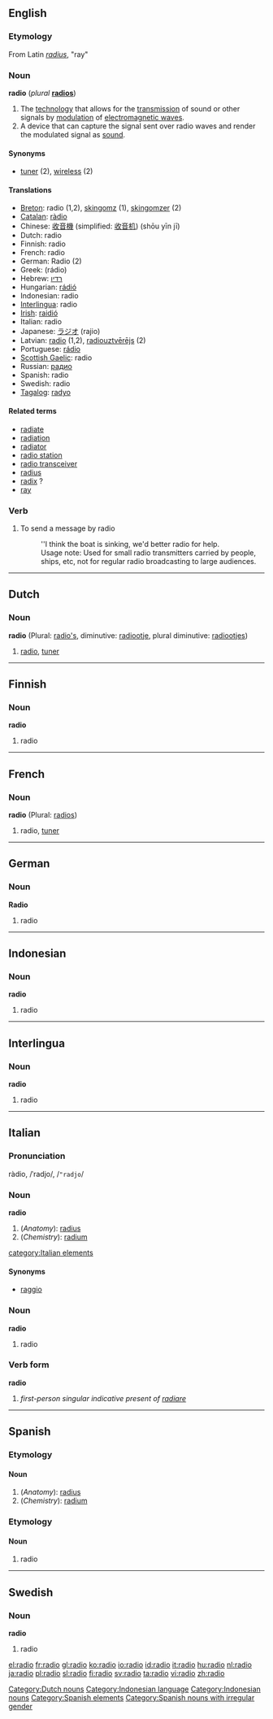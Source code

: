 ==English==

===Etymology===
From Latin ''[[radius]]'', "ray"

===Noun===
'''radio''' (''plural'' '''[[radios]]''')
# The [[technology]] that allows for the [[transmission]] of sound or other signals by [[modulation]] of [[electromagnetic wave]]s.
# A device that can capture the signal sent over radio waves and render the modulated signal as [[sound]].

====Synonyms====
*[[tuner]] (2), [[wireless]] (2)

====Translations====
*[[Breton]]: radio {{m}} (1,2), [[skingomz]] {{f}} (1), [[skingomzer]] {{m}} (2)
*[[Catalan]]: [[ràdio]] {{f}}
*Chinese: [[收音機]] (simplified: [[收音机]]) (shōu yīn jī)
*Dutch: radio {{m}}
*Finnish: radio
*French: radio {{f}}
*German: Radio {{n}} (2)
*Greek: (r&aacute;dio)
*Hebrew: [[רדיו]]
*Hungarian: [[rádió]]
*Indonesian: radio
*[[Interlingua]]: radio
*[[Irish]]: [[raidió]]
*Italian: radio {{f}}
*Japanese: [[ラジオ]] (rajio)
*Latvian: [[radio]] (1,2), [[radiouztvērējs]] {{m}} (2)
*Portuguese: [[rádio]] {{m}}
*[[Scottish Gaelic]]: radio
*Russian: [[радио]]
*Spanish: radio {{m}}
*Swedish: radio {{c}}
*[[Tagalog]]: [[radyo]] {{n}}

====Related terms====
*[[radiate]]
*[[radiation]]
*[[radiator]]
*[[radio station]]
*[[radio transceiver]]
*[[radius]]
*[[radix]] ?
*[[ray]]

===Verb===
{{en-infl-reg-consonant|radio||}}
# To send a message by radio
#:''I think the boat is sinking, we'd better radio for help.
#:Usage note: Used for small radio transmitters carried by people, ships, etc, not for regular radio broadcasting to large audiences.

----
==Dutch==

===Noun===
'''radio''' {{m}} (Plural: [[radio's]], diminutive: [[radiootje]], plural diminutive: [[radiootjes]])

# [[#English|radio]], [[tuner]]

[[Category:Dutch nouns]]

----
==Finnish==

===Noun===
'''radio'''

# radio

----
==French==

===Noun===
'''radio''' {{f}} (Plural: [[radios]])

# radio, [[tuner]]

----
==German==

===Noun===
'''Radio''' {{n}}

# radio

----
==Indonesian==

===Noun===
'''radio'''

# radio

[[Category:Indonesian language]]
[[Category:Indonesian nouns]]

----

==Interlingua==

===Noun===
'''radio'''

# radio

----
==Italian==

===Pronunciation===
ràdio, /ˈradjo/, /<tt>"radjo</tt>/

===Noun===
'''radio''' {{m}}

#(''Anatomy''): [[radius]]
#(''Chemistry''): [[radium]]
[[category:Italian elements]]

====Synonyms====
*[[raggio]]

===Noun===
'''radio''' {{f}}

# radio

===Verb form===
'''radio'''

# ''first-person singular indicative present of [[radiare]]''

----
==Spanish==

===Etymology===

====Noun====
{{es-noun-m}}

#(''Anatomy''): [[radius]]
#(''Chemistry''): [[radium]]

[[Category:Spanish elements]]

===Etymology===

====Noun====
{{es-noun-f}}

# radio

[[Category:Spanish nouns with irregular gender]]

----
==Swedish==

===Noun===
'''radio''' {{c}}

# radio

[[el:radio]]
[[fr:radio]]
[[gl:radio]]
[[ko:radio]]
[[io:radio]]
[[id:radio]]
[[it:radio]]
[[hu:radio]]
[[nl:radio]]
[[ja:radio]]
[[pl:radio]]
[[sl:radio]]
[[fi:radio]]
[[sv:radio]]
[[ta:radio]]
[[vi:radio]]
[[zh:radio]]